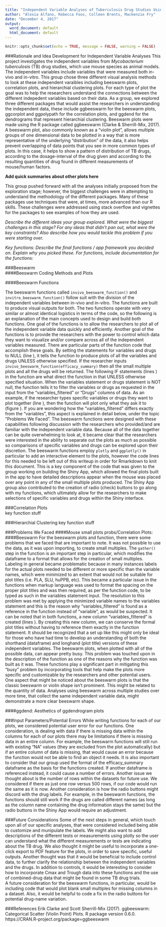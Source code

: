 ```yaml
---
title: "Independent Variable Analyses of Tuberculosis Drug Studies Using R (Group 2)"
author: "Alexia Alfano, Rebecca Foos, Colleen Brents, Mackenzie Fry"
date: "December 4, 2017"
output:
  word_document: default
  html_document: default
---
```


```r
knitr::opts_chunk$set(echo = TRUE, message = FALSE, warning = FALSE)
```
###Rationale and Idea Development for Independent Variable Analyses 
  This project investigates the independent variables from *Mycobacterium tuberculosis* (TB) drug studies, which use mouse species as animal models. The independent variables include variables that were measured both in-vivo and in-vitro. This group chose three different visual analysis methods to look at these independent varaibles including beeswarm plots, correlation plots, and hierarchial clustering plots. 
  For each type of plot the goal was to help the researchers understand the connections between the different indepedent variables based on their data. As a group, we explored three different packages that would assist the researchers in understanding the independent data, these include ggbeeswarm for the beeswarm plots, ggcorplot and ggpolypath for the correlation plots, and ggdend for the dendrograms that represent hierarchial clustering.
  Beeswarm plots were made using the R package called ggbeeswarm (Clarke & Sherrill-Mix, 2017). A beeswarm plot, also commonly known as a “violin plot”, allows multiple groups of one dimensional data to be plotted in a way that is more representative of the underlying “distribution” of the data, it also helps prevent overlapping of data points that you see in more common types of plots. In this case, it helps to show a pattern of distribution of TB drugs, according to the dosage-interval of the drug given and according to the resulting quantities of drug found in different measurements of mouse/human factors. 
  
**Add quick summaries about other plots here**   
  
  This group pushed forward with all the analyses initially proposed from the exploration stage; however, the biggest challenges were in attempting to understand the methodology of the different packages. Many of these packages use techniques that were, at times, more advanced than our R skills. These challenges were addressed using stack overflow and vignettes for the packages to see examples of how they are used. 

*Describe the different ideas your group explored. What were the biggest challenges in this stage? For any ideas that didn’t pan out, what were the key constraints? Also describe how you would tackle this problem if you were starting over.*
  
  
*Key functions: Describe the final functions / app framework you decided on. Explain why you picked these. For functions, include documentation for the functions:* 


###Beeswarm   
####Beeswarm Coding Methods and Plots 


####Beeswarm Functions

The beeswarm functions called `invivo_beeswarm_function()` and `invitro_beeswarm_function()` follow suit with the division of the independent variables between in-vivo and in-vitro. The functions are built to produce visual outputs for both. The two functions operate with very similar or almost identical logistics in terms of the code, so the following is an explanation of the main concepts used to design and build both functions. 
	One goal of the functions is to allow the researchers to plot all of the independent variable data quickly and efficiently. Another goal of the functions is to provide the researchers with the power to control which data they want to visualize and/or compare across all of the independent variables measured. There are particular parts of the function code that accomplish these goals. By setting the statements for variables and drugs to NULL (line ), it tells the function to produce plots of all the variables and drugs UNLESS otherwise specified. If the researcher inputs `invivo_beeswarm_function(efficacy_summary)` then all the small multiple plots and all the drugs will be returned. 
The following IF statements (lines        ) in the function are what direct the function in that UNLESS otherwise specified situation. When the variables statement or drugs statement is NOT null, the function tells it to filter the variables or drugs as requested in the input from the “variables_filtered” or “Drugs” columns of data. As an example, if the researcher types specific variables or drugs they want to plot together (line     ), then the function will plot only what they ask it to (figure   ). If you are wondering how the “variables_filtered” differs exactly from the “variables”, this aspect is explained in detail below, under the topic “Problems We Faced”. 
The beeswarm functions were designed with these capabilities following discussion with the researchers who provided/and are familiar with the independent variable data. Because all of the data together can be quite overwhelming to look at, it became clear that the researchers were interested in the ability to separate out the plots as much as possible so comparisons of specific variables and drugs can be explored upon their discretion. 
The beeswarm functions employ `plotly` and `ggplotly()` in particular to add an interactive element to the plots, however the code lines for this needed to be left out of this writeup in order for Rmarkdown to knit this document. This is a key component of the code that was given to the group working on building the Shiny App, which allowed the final plots built in the app to have detailed descriptions appear when the mouse was placed over any point in any of the small multiple plots produced. The Shiny App group also contributed to the creation of radio (check) buttons to go along with my functions, which ultimately allow for the researchers to make selections of specific variables and drugs within the Shiny interface.



###Correlation Plots  
key function stuff  

###Hierarchial Clustering
key function stuff  


###Problems We Faced
####Mouse small plots probs/Correlation Plots:
####Beeswarm
  For the beeswarm plots and function, there were some problems that we faced that are important to note. It was not possible to use the data, as it was upon importing, to create small multiples. The `gather()` step in the function is an important step in particular, which modifies the dataframe to a format that allows for the creation of small multiples. 
  Labeling in general became problematic because in many instances labels for the actual plots needed to be different or more specific than the variable names, which were minimized to an extent that would not be suitable for plot titles (i.e. PLA, SLU, huPPB, etc). This became a particular issue in the functions when markup language was used to format the spacing on the proper plot titles and was then required, as per the function code, to be typed as such in the variables statement input. The resolution to this problem was met by applying the minimized variable names to the variables statement and this is the reason why “variables_filtered” is found as a reference in the function instead of “variable”, as would be suspected. It can be noted that in both functions, a new column “variables_filtered” is created (lines        ). By creating this new column, we can conserve the formal plot titles without having to reference them exactly in the function statement. It should be recognized that a set up like this might only be ideal for those who have had time to develop an understanding of both the shorthand (dataframe) and longhand (plot title) versions of these independent variables. 
	The beeswarm plots, when plotted with all of the possible data, can appear pretty busy. This problem was touched upon in the description of the function as one of the reasons why the function was built as it was. These functions play a significant part in mitigating this “busy” problem by incorporating tools that help make the plots more specific and customizable by the researchers and other potential users. 
	One aspect that might be noticed about the beeswarm plots is that the classic beeswarm or violin shape isn’t prominent. This might be related to the quantity of data. Analyses using beeswarm across multiple studies over more time, that collect the same independent variable data, might demonstrate a more clear beeswarm shape. 

####ggdend:
Aesthetics of ggdendrogram plots

###Input Parameters/Potential Errors 
  While writing functions for each of our plots, we considered potential user error for our functions. One consideration, is dealing with data if there is missing data within the columns for each of our plots there may be limitations if there is missing data in an entire column. For example, the beeswarm functions will still run with existing "NA" values (they are excluded from the plot automatically) but if an entire column of data is missing, that would cause an error because the function would not be able to find an object it needs. It is also important to consider that our group used the format of the efficacy_summary dataframe as the basis for the functions created. If another dataframe is referenced instead, it could cause a number of errors. Another issue we thought about is the number of rows within the datasets for future use.  We considered if there as just one row versus 500 rows, if our code would run the same as it is now. 
  Another consideration is how the radio buttons might discord with the drug labels. For example, in the beeswarm functions, the functions should still work if the drugs are called different names (as long as the column name containing the drug information stays the same) but the radio buttons in the Shiny App would require an adjustment. 

###Future Considerations 
  Some of the next steps in general, which touch upon all of our specific analyses, that were considered included being able to customize and munipulate the labels. We might also want to add descriptions of the different tests or measurements using plotly so the user can understand what the different measurements or tests are indicating about the TB drug. We also thought it might be useful to incorporate a one-click export to PDF feature for the plots, in order to save specific, useful outputs. Another thought was that it would be beneficial to include control data, to further clarify the relationship between the independent variables and the drugs. In addition to controls, it would be interesting to consider how to incorporate Cmax and Trough data into these functions and the use of combined-drug data that might be found in some TB drug trials.  
 A future consideration for the beeswarm functions, in particular, would be including code that would plot blank small multiples for missing columns in a dataset. Also, it would be helpful to code a fix in the radio buttons for potential drug-name variation.  

###References 
Erik Clarke and Scott Sherrill-Mix (2017). ggbeeswarm: Categorical
  Scatter (Violin Point) Plots. R package version 0.6.0.
  https://CRAN.R-project.org/package=ggbeeswarm 